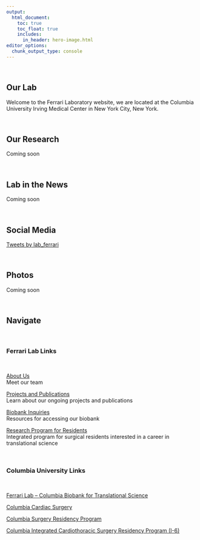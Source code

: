 ```yaml
---
output: 
  html_document:
    toc: true
    toc_float: true
    includes:
      in_header: hero-image.html
editor_options: 
  chunk_output_type: console
---
```


\

## Our Lab

Welcome to the Ferrari Laboratory website, we are located at the Columbia University Irving Medical Center in New York City, New York.

\


## Our Research

Coming soon

\


## Lab in the News

Coming soon

\

## Social Media

<a class="twitter-timeline" data-width="650" data-height="350" href="https://twitter.com/lab_ferrari?ref_src=twsrc%5Etfw">Tweets by lab_ferrari</a> <script async src="https://platform.twitter.com/widgets.js" charset="utf-8"></script>

\

## Photos 

Coming soon

\


##  Navigate

\


### Ferrari Lab Links

\

[About Us](about.html)\
Meet our team

[Projects and Publications](projects.html)\
Learn about our ongoing projects and publications

[Biobank Inquiries](biobank.html)\
Resources for accessing our biobank

[Research Program for Residents](program.html)\
Integrated program for surgical residents interested in a career in translational science 

\

### Columbia University Links

\

[Ferrari Lab – Columbia Biobank for Translational Science](https://columbiasurgery.org/research/ferrari-lab)\

[Columbia Cardiac Surgery](https://columbiasurgery.org/heart)\

[Columbia Surgery Residency Program](https://columbiasurgery.org/general-surgery-residency)

[Columbia Integrated Cardiothoracic Surgery Residency Program (I-6)](https://columbiasurgery.org/cardiothoracic-training)

\



